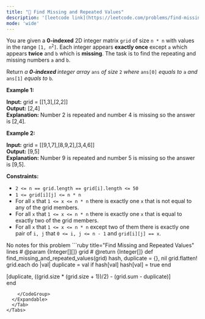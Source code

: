 ```yaml
---
title: "🧩 Find Missing and Repeated Values"
description: '[leetcode link](https://leetcode.com/problems/find-missing-and-repeated-values/description/)'
mode: 'wide'
---
```

<Tabs>
  <Tab title="Question" icon="circle-question" iconType="regular">
    <Card>
      <p>You are given a <strong>0-indexed</strong> 2D integer matrix <code><font face="monospace">grid</font></code> of size <code>n * n</code> with values in the range <code>[1, n<sup>2</sup>]</code>. Each integer appears <strong>exactly once</strong> except <code>a</code> which appears <strong>twice</strong> and <code>b</code> which is <strong>missing</strong>. The task is to find the repeating and missing numbers <code>a</code> and <code>b</code>.</p>  <p>Return <em>a <strong>0-indexed </strong>integer array </em><code>ans</code><em> of size </em><code>2</code><em> where </em><code>ans[0]</code><em> equals to </em><code>a</code><em> and </em><code>ans[1]</code><em> equals to </em><code>b</code><em>.</em></p>   <p><strong class="example">Example 1:</strong></p>   <strong>Input:</strong> grid = [[1,3],[2,2]] <br/> <strong>Output:</strong> [2,4] <br/> <strong>Explanation:</strong> Number 2 is repeated and number 4 is missing so the answer is [2,4].   <p><strong class="example">Example 2:</strong></p>   <strong>Input:</strong> grid = [[9,1,7],[8,9,2],[3,4,6]] <br/> <strong>Output:</strong> [9,5] <br/> <strong>Explanation:</strong> Number 9 is repeated and number 5 is missing so the answer is [9,5].    <p><strong>Constraints:</strong></p>  <ul>  <li><code>2 &lt;= n == grid.length == grid[i].length &lt;= 50</code></li>  <li><code>1 &lt;= grid[i][j] &lt;= n * n</code></li>  <li>For all <code>x</code> that <code>1 &lt;= x &lt;= n * n</code> there is exactly one <code>x</code> that is not equal to any of the grid members.</li>  <li>For all <code>x</code> that <code>1 &lt;= x &lt;= n * n</code> there is exactly one <code>x</code> that is equal to exactly two of the grid members.</li>  <li>For all <code>x</code> that <code>1 &lt;= x &lt;= n * n</code> except two of them there is exactly one pair of <code>i, j</code> that <code>0 &lt;= i, j &lt;= n - 1</code> and <code>grid[i][j] == x</code>.</li> </ul> 
    </Card>
  </Tab>
  <Tab title="Solution" icon="lightbulb" iconType="regular" >
    <Card>
      No notes for this problem
</Card>
  <Expandable title="code">
    <CodeGroup dropdown>
```ruby title="Find Missing and Repeated Values" lines
# @param {Integer[][]} grid
# @return {Integer[]}
def find_missing_and_repeated_values(grid)
  hash, duplicate = {}, nil
  grid.flatten!
  grid.each do |val|
    duplicate = val if hash[val]
    hash[val] = true
  end

  [duplicate, ((grid.size * (grid.size + 1))/2) - (grid.sum - duplicate)]  
end
```
    </CodeGroup>
  </Expandable>
  </Tab>
</Tabs>